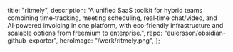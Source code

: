   title: "ritmely",
  description:
    "A unified SaaS toolkit for hybrid teams combining time‑tracking, meeting scheduling, real‑time chat/video, and AI‑powered invoicing in one platform, with eco‑friendly infrastructure and scalable options from freemium to enterprise.",
  repo: "eulersson/obsidian-github-exporter",
  heroImage: "/work/ritmely.png",
};
